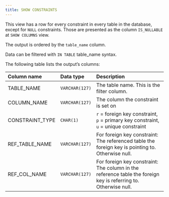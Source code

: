 ```yaml
---
title: SHOW CONSTRAINTS
---
```


This view has a row for every constraint in every table in the database, except for `NULL` constraints. Those are presented as the column `IS_NULLABLE` at `SHOW COLUMNS` view.

The output is ordered by the `table_name` column.

Data can be filtered with `IN TABLE` table_name syntax.

The following table lists the output’s columns:

| Column name | Data type | Description |
| :--- | :--- | :--- |
| TABLE_NAME | `VARCHAR(127)` | The table name. This is the filter column. |
| COLUMN_NAME | `VARCHAR(127)` | The column the constraint is set on |
| CONSTRAINT_TYPE | `CHAR(1)` | `r` = foreign key constraint, `p` = primary key constraint, `u` = unique constraint |
| REF_TABLE_NAME | `VARCHAR(127)` | For foreign key constraint: The referenced table the foreign key is pointing to. Otherwise null. |
| REF_COL_NAME | `VARCHAR(127)` | For foreign key constraint: The column in the reference table the foreign key is referring to. Otherwise null. |

